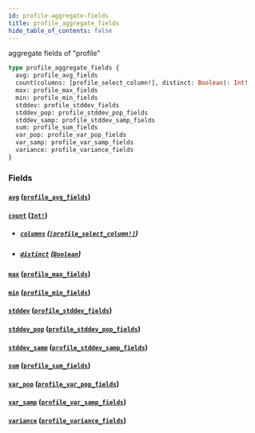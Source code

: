 ```yaml
---
id: profile-aggregate-fields
title: profile_aggregate_fields
hide_table_of_contents: false
---
```


aggregate fields of "profile"

```graphql
type profile_aggregate_fields {
  avg: profile_avg_fields
  count(columns: [profile_select_column!], distinct: Boolean): Int!
  max: profile_max_fields
  min: profile_min_fields
  stddev: profile_stddev_fields
  stddev_pop: profile_stddev_pop_fields
  stddev_samp: profile_stddev_samp_fields
  sum: profile_sum_fields
  var_pop: profile_var_pop_fields
  var_samp: profile_var_samp_fields
  variance: profile_variance_fields
}
```

### Fields

#### [`avg`](#) ([`profile_avg_fields`](../objects/profile-avg-fields))

#### [`count`](#) ([`Int!`](../scalars/int))

- ##### [`columns`](#) ([`[profile_select_column!]`](../enums/profile-select-column))

- ##### [`distinct`](#) ([`Boolean`](../scalars/boolean))

#### [`max`](#) ([`profile_max_fields`](../objects/profile-max-fields))

#### [`min`](#) ([`profile_min_fields`](../objects/profile-min-fields))

#### [`stddev`](#) ([`profile_stddev_fields`](../objects/profile-stddev-fields))

#### [`stddev_pop`](#) ([`profile_stddev_pop_fields`](../objects/profile-stddev-pop-fields))

#### [`stddev_samp`](#) ([`profile_stddev_samp_fields`](../objects/profile-stddev-samp-fields))

#### [`sum`](#) ([`profile_sum_fields`](../objects/profile-sum-fields))

#### [`var_pop`](#) ([`profile_var_pop_fields`](../objects/profile-var-pop-fields))

#### [`var_samp`](#) ([`profile_var_samp_fields`](../objects/profile-var-samp-fields))

#### [`variance`](#) ([`profile_variance_fields`](../objects/profile-variance-fields))
